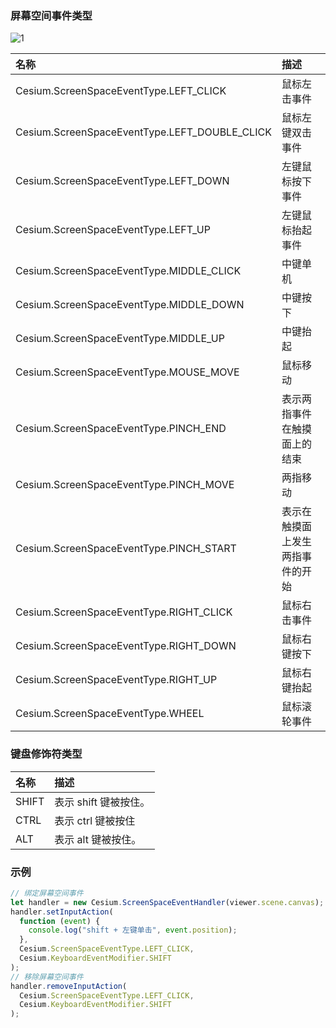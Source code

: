 ### 屏幕空间事件类型

![1](./assets/1.png)

| 名称                                          | 描述                             |
| :-------------------------------------------- | :------------------------------- |
| Cesium.ScreenSpaceEventType.LEFT_CLICK        | 鼠标左击事件                     |
| Cesium.ScreenSpaceEventType.LEFT_DOUBLE_CLICK | 鼠标左键双击事件                 |
| Cesium.ScreenSpaceEventType.LEFT_DOWN         | 左键鼠标按下事件                 |
| Cesium.ScreenSpaceEventType.LEFT_UP           | 左键鼠标抬起事件                 |
| Cesium.ScreenSpaceEventType.MIDDLE_CLICK      | 中键单机                         |
| Cesium.ScreenSpaceEventType.MIDDLE_DOWN       | 中键按下                         |
| Cesium.ScreenSpaceEventType.MIDDLE_UP         | 中键抬起                         |
| Cesium.ScreenSpaceEventType.MOUSE_MOVE        | 鼠标移动                         |
| Cesium.ScreenSpaceEventType.PINCH_END         | 表示两指事件在触摸面上的结束     |
| Cesium.ScreenSpaceEventType.PINCH_MOVE        | 两指移动                         |
| Cesium.ScreenSpaceEventType.PINCH_START       | 表示在触摸面上发生两指事件的开始 |
| Cesium.ScreenSpaceEventType.RIGHT_CLICK       | 鼠标右击事件                     |
| Cesium.ScreenSpaceEventType.RIGHT_DOWN        | 鼠标右键按下                     |
| Cesium.ScreenSpaceEventType.RIGHT_UP          | 鼠标右键抬起                     |
| Cesium.ScreenSpaceEventType.WHEEL             | 鼠标滚轮事件                     |

### 键盘修饰符类型

| 名称  | 描述                  |
| :---- | :-------------------- |
| SHIFT | 表示 shift 键被按住。 |
| CTRL  | 表示 ctrl 键被按住    |
| ALT   | 表示 alt 键被按住。   |

### 示例
```js
// 绑定屏幕空间事件
let handler = new Cesium.ScreenSpaceEventHandler(viewer.scene.canvas);
handler.setInputAction(
  function (event) {
    console.log("shift + 左键单击", event.position);
  },
  Cesium.ScreenSpaceEventType.LEFT_CLICK,
  Cesium.KeyboardEventModifier.SHIFT
);
// 移除屏幕空间事件
handler.removeInputAction(
  Cesium.ScreenSpaceEventType.LEFT_CLICK,
  Cesium.KeyboardEventModifier.SHIFT
);
```
